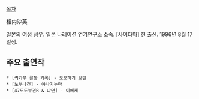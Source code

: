 [[목차]]

相内沙英

일본의 여성 성우. 일본 나레이션 연기연구소 소속. [사이타마] 현 출신. 1996년 8월 17일생.

== 주요 출연작 ==
 * [귀가부 활동 기록] - 오오하기 보탄
 * [노부나건] - 야나기누마
 * [47도도부견R & 냐면] - 이에케

